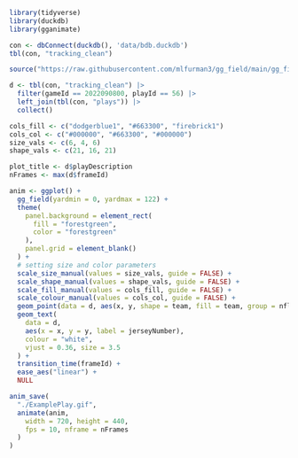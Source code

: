
```r
library(tidyverse)
library(duckdb)
library(gganimate)

con <- dbConnect(duckdb(), 'data/bdb.duckdb')
tbl(con, "tracking_clean")
```

```r
source("https://raw.githubusercontent.com/mlfurman3/gg_field/main/gg_field.R")
```

```r
d <- tbl(con, "tracking_clean") |>
  filter(gameId == 2022090800, playId == 56) |>
  left_join(tbl(con, "plays")) |>
  collect()

cols_fill <- c("dodgerblue1", "#663300", "firebrick1")
cols_col <- c("#000000", "#663300", "#000000")
size_vals <- c(6, 4, 6)
shape_vals <- c(21, 16, 21)

plot_title <- d$playDescription
nFrames <- max(d$frameId)

anim <- ggplot() +
  gg_field(yardmin = 0, yardmax = 122) +
  theme(
    panel.background = element_rect(
      fill = "forestgreen",
      color = "forestgreen"
    ),
    panel.grid = element_blank()
  ) +
  # setting size and color parameters
  scale_size_manual(values = size_vals, guide = FALSE) +
  scale_shape_manual(values = shape_vals, guide = FALSE) +
  scale_fill_manual(values = cols_fill, guide = FALSE) +
  scale_colour_manual(values = cols_col, guide = FALSE) +
  geom_point(data = d, aes(x, y, shape = team, fill = team, group = nflId, size = team, color = team)) +
  geom_text(
    data = d,
    aes(x = x, y = y, label = jerseyNumber),
    colour = "white",
    vjust = 0.36, size = 3.5
  ) +
  transition_time(frameId) +
  ease_aes("linear") +
  NULL

anim_save(
  "./ExamplePlay.gif",
  animate(anim,
    width = 720, height = 440,
    fps = 10, nframe = nFrames
  )
)

```


```r

```

